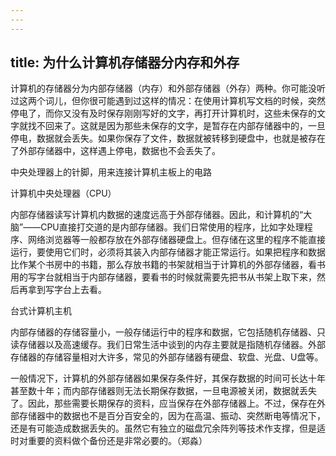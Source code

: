 ```yaml
---
---
---
```

title: 为什么计算机存储器分内存和外存
---




计算机的存储器分为内部存储器（内存）和外部存储器（外存）两种。你可能没听过这两个词儿，但你很可能遇到过这样的情况：在使用计算机写文档的时候，突然停电了，而你又没有及时保存刚刚写好的文字，再打开计算机时，这些未保存的文字就找不回来了。这就是因为那些未保存的文字，是暂存在内部存储器中的，一旦停电，数据就会丢失。如果你保存了文件，数据就被转移到硬盘中，也就是被存在了外部存储器中，这样遇上停电，数据也不会丢失了。

中央处理器上的针脚，用来连接计算机主板上的电路



计算机中央处理器（CPU）



内部存储器读写计算机内数据的速度远高于外部存储器。因此，和计算机的“大脑”——CPU直接打交道的是内部存储器。我们日常使用的程序，比如字处理程序、网络浏览器等一般都存放在外部存储器硬盘上。但存储在这里的程序不能直接运行，要使用它们时，必须将其装入内部存储器才能正常运行。如果把程序和数据比作某个书房中的书籍，那么存放书籍的书架就相当于计算机的外部存储器，看书用的写字台就相当于内部存储器，要看书的时候就需要先把书从书架上取下来，然后再拿到写字台上去看。

台式计算机主机



内部存储器的存储容量小，一般存储运行中的程序和数据，它包括随机存储器、只读存储器以及高速缓存。我们日常生活中谈到的内存主要就是指随机存储器。外部存储器的存储容量相对大许多，常见的外部存储器有硬盘、软盘、光盘、U盘等。

一般情况下，计算机的外部存储器如果保存条件好，其保存数据的时间可长达十年甚至数十年；而内部存储器则无法长期保存数据，一旦电源被关闭，数据就丢失了。因此，那些需要长期保存的资料，应当保存在外部存储器上。不过，保存在外部存储器中的数据也不是百分百安全的，因为在高温、振动、突然断电等情况下，还是有可能造成数据丢失的。虽然它有独立的磁盘冗余阵列等技术作支撑，但是适时对重要的资料做个备份还是非常必要的。（郑淼）